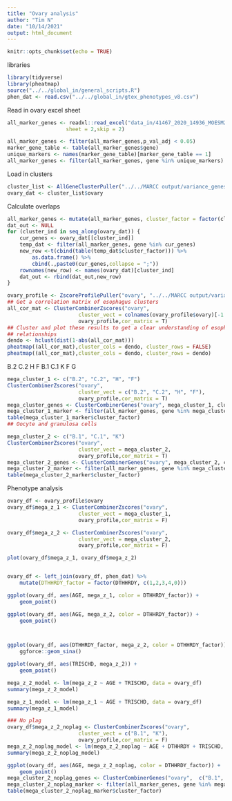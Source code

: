 ```yaml
---
title: "Ovary analysis"
author: "Tim N"
date: "10/14/2021"
output: html_document
---
```


```r
knitr::opts_chunk$set(echo = TRUE)
```


libraries
```r
library(tidyverse)
library(pheatmap)
source("../../global_in/general_scripts.R")
phen_dat <- read.csv("../../global_in/gtex_phenotypes_v8.csv")
```
Read in ovary excel sheet
```r
all_marker_genes <- readxl::read_excel("data_in/41467_2020_14936_MOESM2_ESM.xlsx",
                   sheet = 2,skip = 2)

all_marker_genes <- filter(all_marker_genes,p_val_adj < 0.05)
marker_gene_table <- table(all_marker_genes$gene)
unique_markers <- names(marker_gene_table)[marker_gene_table == 1]
all_marker_genes <- filter(all_marker_genes, gene %in% unique_markers)
```
Load in clusters
```r
cluster_list <- AllGeneClusterPuller("../../MARCC output/variance_genes_kendall/",x_clust = F)
ovary_dat <- cluster_list$ovary
```

Calculate overlaps
```r
all_marker_genes <- mutate(all_marker_genes, cluster_factor = factor(cluster))
dat_out <- NULL
for (cluster_ind in seq_along(ovary_dat)) {
    cur_genes <- ovary_dat[[cluster_ind]]
    temp_dat <- filter(all_marker_genes, gene %in% cur_genes)
    new_row <-t(cbind(table(temp_dat$cluster_factor))) %>%
        as.data.frame() %>%
        cbind(.,paste0(cur_genes,collapse = ";"))
    rownames(new_row) <- names(ovary_dat)[cluster_ind]
    dat_out <- rbind(dat_out,new_row)
}
```


```r

ovary_profile <- ZscoreProfilePuller("ovary", "../../MARCC output/variance_profiles_kendall/")
## Get a correlation matrix of esophagus clusters
all_cor_mat <- ClusterCombinerZscores("ovary",
                       cluster_vect = colnames(ovary_profile$ovary)[-1:-2],
                       ovary_profile,cor_matrix = T)
## Cluster and plot these results to get a clear understanding of esophagus
## relationships
dendo <- hclust(dist(1-abs(all_cor_mat)))
pheatmap((all_cor_mat),cluster_cols = dendo, cluster_rows = FALSE)
pheatmap((all_cor_mat),cluster_cols = dendo, cluster_rows = dendo)
```
B.2 C.2 H F
B.1 C.1 K
F G




```r
mega_cluster_1 <- c("B.2", "C.2", "H", "F")
ClusterCombinerZscores("ovary",
                       cluster_vect = c("B.2", "C.2", "H", "F"),
                       ovary_profile,cor_matrix = T)
mega_cluster_genes <- ClusterCombinerGenes("ovary", mega_cluster_1, cluster_list,for_R = T)
mega_cluster_1_marker <- filter(all_marker_genes, gene %in% mega_cluster_genes)
table(mega_cluster_1_marker$cluster_factor)
## Oocyte and granulosa cells
```

```r
mega_cluster_2 <- c("B.1", "C.1", "K")
ClusterCombinerZscores("ovary",
                       cluster_vect = mega_cluster_2,
                       ovary_profile,cor_matrix = T)
mega_cluster_2_genes <- ClusterCombinerGenes("ovary", mega_cluster_2, cluster_list, T)
mega_cluster_2_marker <- filter(all_marker_genes, gene %in% mega_cluster_2_genes)
table(mega_cluster_2_marker$cluster_factor)
```

Phenotype analysis
```r
ovary_df <- ovary_profile$ovary
ovary_df$mega_z_1 <- ClusterCombinerZscores("ovary",
                       cluster_vect = mega_cluster_1,
                       ovary_profile,cor_matrix = F)

ovary_df$mega_z_2 <- ClusterCombinerZscores("ovary",
                       cluster_vect = mega_cluster_2,
                       ovary_profile,cor_matrix = F)

plot(ovary_df$mega_z_1, ovary_df$mega_z_2)


ovary_df <- left_join(ovary_df, phen_dat) %>%
    mutate(DTHHRDY_factor = factor(DTHHRDY, c(1,2,3,4,0)))

ggplot(ovary_df, aes(AGE, mega_z_1, color = DTHHRDY_factor)) +
    geom_point()

ggplot(ovary_df, aes(AGE, mega_z_2, color = DTHHRDY_factor)) +
    geom_point()



ggplot(ovary_df, aes(DTHHRDY_factor, mega_z_2, color = DTHHRDY_factor)) +
    ggforce::geom_sina()

ggplot(ovary_df, aes(TRISCHD, mega_z_2)) +
    geom_point()

mega_z_2_model <- lm(mega_z_2 ~ AGE + TRISCHD, data = ovary_df) 
summary(mega_z_2_model)

mega_z_1_model <- lm(mega_z_1 ~ AGE + TRISCHD, data = ovary_df) 
summary(mega_z_1_model)

### No plag
ovary_df$mega_z_2_noplag <- ClusterCombinerZscores("ovary",
                       cluster_vect = c("B.1", "K"),
                       ovary_profile,cor_matrix = F)
mega_z_2_noplag_model <- lm(mega_z_2_noplag ~ AGE + DTHHRDY + TRISCHD, data = ovary_df) 
summary(mega_z_2_noplag_model)

ggplot(ovary_df, aes(AGE, mega_z_2_noplag, color = DTHHRDY_factor)) +
    geom_point()
mega_cluster_2_noplag_genes <- ClusterCombinerGenes("ovary",  c("B.1", "K"), cluster_list, T)
mega_cluster_2_noplag_marker <- filter(all_marker_genes, gene %in% mega_cluster_2_noplag_genes)
table(mega_cluster_2_noplag_marker$cluster_factor)
```

